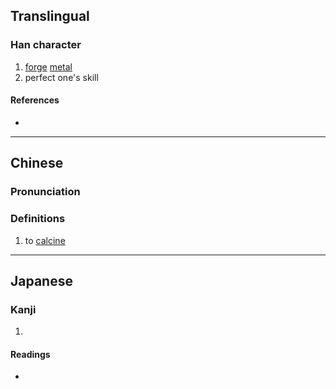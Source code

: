 {{character info/new}}
{{also|鍛}}
==Translingual==

===Han character===
{{Han char|rn=86|rad=火|as=09|sn=13|four=|canj=FHJE|ids=⿰火段}}

# [[forge]] [[metal]]
# perfect one's skill

====References====
* {{Han ref|kx=0678.161|dkj=19172|dj=1087.030|hdz=32218.130|uh=7145|ud=28997}}

----
==Chinese==
{{zh-forms}}

===Pronunciation===
{{zh-pron
|m=duàn
|m-s=
|c=
|c-t=
|g=
|h=pfs=
|j=
|md=
|mn=
|mn-t=
|w=
|x=
|mc=y
|oc=y
|cat=v
}}

===Definitions===
{{zh-hanzi}}

# to [[calcine]]
----

==Japanese==

===Kanji===
{{ja-kanji|grade=|rs=火09}}

# {{defn|lang=ja|sort=火09}}

====Readings====
* {{ja-readings|on=[[たん]] (tan)|kun=[[きたえる]] (kitaeru)}}